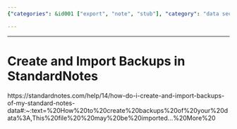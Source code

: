 ```yaml
---
{"categories": &id001 ["export", "note", "stub"], "category": "data security", "date": "2022-07-11 16:02:26", "description": "This article provides a step-by-step guide on how to create and import backups in StandardNotes, an application designed for secure note-taking. The article emphasizes the importance of data security and offers detailed instructions on creating backups and importing them into StandardNotes. By following this guide, users can ensure their important information is safeguarded against potential data loss or unforeseen circumstances.", "tags": *id001, "title": "Create and Import Backups in StandardNotes"}

---
```


------

# Create and Import Backups in StandardNotes

https://standardnotes.com/help/14/how-do-i-create-and-import-backups-of-my-standard-notes-data#:~:text=%20How%20to%20create%20backups%20of%20your%20data%3A,This%20file%20%20may%20be%20imported...%20More%20

